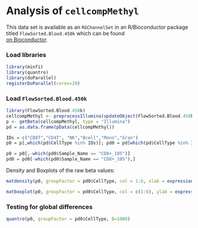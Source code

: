 Analysis of `cellcompMethyl` 
========================================================

This data set is available as an `RGChannelSet` in an R/Bioconductor package titled `FlowSorted.Blood.450k` which can be found  
[on Bioconductor](http://www.bioconductor.org/packages/release/data/experiment/html/FlowSorted.Blood.450k.html). 

### Load libraries
```r
library(minfi)
library(quantro)
library(doParallel)
registerDoParallel(cores=20)
```

### Load `FlowSorted.Blood.450k`
```r
library(FlowSorted.Blood.450k)
cellcompMethyl <- preprocessIllumina(updateObject(FlowSorted.Blood.450k))
p <- getBeta(cellcompMethyl, type = "Illumina")
pd = as.data.frame(pData(cellcompMethyl))

IDs = c("CD8T","CD4T", "NK","Bcell","Mono","Gran")
p0 = p[,which(pd$CellType %in% IDs)]; pd0 = pd[which(pd$CellType %in% IDs),]

p0 = p0[,-which(pd0$Sample_Name == "CD8+_105")]
pd0 = pd0[-which(pd0$Sample_Name == "CD8+_105"),]
```


Density and Boxplots of the raw beta values:  
```r
matdensity(p0, groupFactor = pd0$CellType, col = 1:6, xlab = expression("beta values"), ylab = "density")

matboxplot(p0, groupFactor = pd0$CellType, col = c(1:6), ylab = expression("beta values"), range = 0, xaxt="n")
```


### Testing for global differences
```r
quantro(p0, groupFactor = pd0$CellType, B=1000)
```
